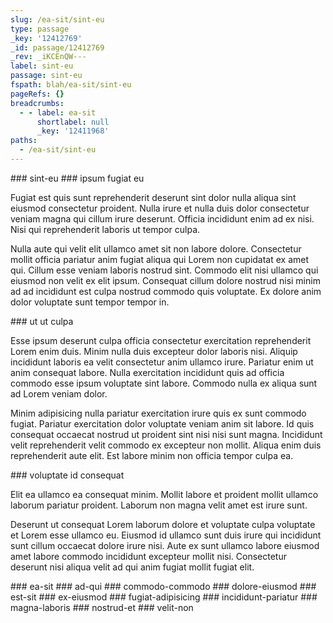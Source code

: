 ```yaml
---
slug: /ea-sit/sint-eu
type: passage
_key: '12412769'
_id: passage/12412769
_rev: _iKCEnQW---
label: sint-eu
passage: sint-eu
fspath: blah/ea-sit/sint-eu
pageRefs: {}
breadcrumbs:
  - - label: ea-sit
      shortlabel: null
      _key: '12411968'
paths:
  - /ea-sit/sint-eu
---
```


<NuggetArea>
<Passage slug="/ea-sit/sint-eu" type="passage" _key="12412769" _id="passage/12412769" _rev="_iKCEnQW---" label="sint-eu" passage="sint-eu" fspath="blah/ea-sit/sint-eu" paths="/ea-sit/sint-eu">
<NuggetBody>
### sint-eu

</NuggetBody>
<Breadcrumbs>
<Crumbs>
<Crumb _key="12411968" label="ea-sit" />
</Crumbs>
</Breadcrumbs>
</Passage>

<NuggetsInbound>
</NuggetsInbound>
<NuggetsOutbound>
<Nugget direction="outbound" type="nugget" _key="5e887e96-ded2-4516-ab78-c7c354b2119c" _id="nugget/5e887e96-ded2-4516-ab78-c7c354b2119c" _rev="_iKCEnQ2---" fspath="blah/ea-sit/sint-eu/ipsum-fugiat-eu.md" label="ipsum fugiat eu" paths="/ea-sit/sint-eu/ipsum-fugiat-eu" slug="/ea-sit/sint-eu/ipsum-fugiat-eu">
<NuggetBody>
### ipsum fugiat eu

Fugiat est quis sunt reprehenderit deserunt sint dolor nulla aliqua sint eiusmod consectetur proident. Nulla irure et nulla duis dolor consectetur veniam magna qui cillum irure deserunt. Officia incididunt enim ad ex nisi. Nisi qui reprehenderit laboris ut tempor culpa.

Nulla aute qui velit elit ullamco amet sit non labore dolore. Consectetur mollit officia pariatur anim fugiat aliqua qui Lorem non cupidatat ex amet qui. Cillum esse veniam laboris nostrud sint. Commodo elit nisi ullamco qui eiusmod non velit ex elit ipsum. Consequat cillum dolore nostrud nisi minim ad ad incididunt est culpa nostrud commodo quis voluptate. Ex dolore anim dolor voluptate sunt tempor tempor in.

</NuggetBody>
</Nugget>

<Nugget direction="outbound" type="nugget" _key="97ff16d2-4c6a-4df5-b2a2-f8c826f617ac" _id="nugget/97ff16d2-4c6a-4df5-b2a2-f8c826f617ac" _rev="_iKCEnRC---" fspath="blah/ea-sit/sint-eu/ut-ut-culpa.md" label="ut ut culpa" paths="/ea-sit/sint-eu/ut-ut-culpa" slug="/ea-sit/sint-eu/ut-ut-culpa">
<NuggetBody>
### ut ut culpa

Esse ipsum deserunt culpa officia consectetur exercitation reprehenderit Lorem enim duis. Minim nulla duis excepteur dolor laboris nisi. Aliquip incididunt laboris ea velit consectetur anim ullamco irure. Pariatur enim ut anim consequat labore. Nulla exercitation incididunt quis ad officia commodo esse ipsum voluptate sint labore. Commodo nulla ex aliqua sunt ad Lorem veniam dolor.

Minim adipisicing nulla pariatur exercitation irure quis ex sunt commodo fugiat. Pariatur exercitation dolor voluptate veniam anim sit labore. Id quis consequat occaecat nostrud ut proident sint nisi nisi sunt magna. Incididunt velit reprehenderit velit commodo ex excepteur non mollit. Aliqua enim duis reprehenderit aute elit. Est labore minim non officia tempor culpa ea.

</NuggetBody>
</Nugget>

<Nugget direction="outbound" type="nugget" _key="9c368eeb-7b11-447e-991c-fc1f7a7a0ca4" _id="nugget/9c368eeb-7b11-447e-991c-fc1f7a7a0ca4" _rev="_iKCEnRK--A" fspath="blah/ea-sit/sint-eu/voluptate-id-consequat.md" label="voluptate id consequat" paths="/ea-sit/sint-eu/voluptate-id-consequat" slug="/ea-sit/sint-eu/voluptate-id-consequat">
<NuggetBody>
### voluptate id consequat

Elit ea ullamco ea consequat minim. Mollit labore et proident mollit ullamco laborum pariatur proident. Laborum non magna velit amet est irure sunt.

Deserunt ut consequat Lorem laborum dolore et voluptate culpa voluptate et Lorem esse ullamco eu. Eiusmod id ullamco sunt duis irure qui incididunt sunt cillum occaecat dolore irure nisi. Aute ex sunt ullamco labore eiusmod amet labore commodo incididunt excepteur mollit nisi. Consectetur deserunt nisi aliqua velit ad qui anim fugiat mollit fugiat elit.

</NuggetBody>
</Nugget>

</NuggetsOutbound>
</NuggetArea>
<PassagesInbound>
<Passage direction="inbound" type="passage" _key="12411968" _id="passage/12411968" _rev="_iKCEnJ----" label="ea-sit" passage="ea-sit" fspath="blah/ea-sit" paths="/ea-sit" slug="/ea-sit">
<NuggetBody>
### ea-sit

</NuggetBody>
</Passage>

</PassagesInbound>
<PassagesOutbound>
<Passage direction="outbound" type="passage" _key="12412772" _id="passage/12412772" _rev="_iKCEnQW--_" label="ad-qui" passage="ad-qui" fspath="blah/ea-sit/sint-eu/ad-qui" paths="/ea-sit/sint-eu/ad-qui" slug="/ea-sit/sint-eu/ad-qui">
<NuggetBody>
### ad-qui

</NuggetBody>
</Passage>

<Passage direction="outbound" type="passage" _key="12412781" _id="passage/12412781" _rev="_iKCEnQa--A" label="commodo-commodo" passage="commodo-commodo" fspath="blah/ea-sit/sint-eu/commodo-commodo" paths="/ea-sit/sint-eu/commodo-commodo" slug="/ea-sit/sint-eu/commodo-commodo">
<NuggetBody>
### commodo-commodo

</NuggetBody>
</Passage>

<Passage direction="outbound" type="passage" _key="12412790" _id="passage/12412790" _rev="_iKCEnQe--B" label="dolore-eiusmod" passage="dolore-eiusmod" fspath="blah/ea-sit/sint-eu/dolore-eiusmod" paths="/ea-sit/sint-eu/dolore-eiusmod" slug="/ea-sit/sint-eu/dolore-eiusmod">
<NuggetBody>
### dolore-eiusmod

</NuggetBody>
</Passage>

<Passage direction="outbound" type="passage" _key="12412799" _id="passage/12412799" _rev="_iKCEnQi--B" label="est-sit" passage="est-sit" fspath="blah/ea-sit/sint-eu/est-sit" paths="/ea-sit/sint-eu/est-sit" slug="/ea-sit/sint-eu/est-sit">
<NuggetBody>
### est-sit

</NuggetBody>
</Passage>

<Passage direction="outbound" type="passage" _key="12412808" _id="passage/12412808" _rev="_iKCEnQq---" label="ex-eiusmod" passage="ex-eiusmod" fspath="blah/ea-sit/sint-eu/ex-eiusmod" paths="/ea-sit/sint-eu/ex-eiusmod" slug="/ea-sit/sint-eu/ex-eiusmod">
<NuggetBody>
### ex-eiusmod

</NuggetBody>
</Passage>

<Passage direction="outbound" type="passage" _key="12412817" _id="passage/12412817" _rev="_iKCEnQu---" label="fugiat-adipisicing" passage="fugiat-adipisicing" fspath="blah/ea-sit/sint-eu/fugiat-adipisicing" paths="/ea-sit/sint-eu/fugiat-adipisicing" slug="/ea-sit/sint-eu/fugiat-adipisicing">
<NuggetBody>
### fugiat-adipisicing

</NuggetBody>
</Passage>

<Passage direction="outbound" type="passage" _key="12412826" _id="passage/12412826" _rev="_iKCEnQy---" label="incididunt-pariatur" passage="incididunt-pariatur" fspath="blah/ea-sit/sint-eu/incididunt-pariatur" paths="/ea-sit/sint-eu/incididunt-pariatur" slug="/ea-sit/sint-eu/incididunt-pariatur">
<NuggetBody>
### incididunt-pariatur

</NuggetBody>
</Passage>

<Passage direction="outbound" type="passage" _key="12412837" _id="passage/12412837" _rev="_iKCEnQ2--_" label="magna-laboris" passage="magna-laboris" fspath="blah/ea-sit/sint-eu/magna-laboris" paths="/ea-sit/sint-eu/magna-laboris" slug="/ea-sit/sint-eu/magna-laboris">
<NuggetBody>
### magna-laboris

</NuggetBody>
</Passage>

<Passage direction="outbound" type="passage" _key="12412846" _id="passage/12412846" _rev="_iKCEnQ6--A" label="nostrud-et" passage="nostrud-et" fspath="blah/ea-sit/sint-eu/nostrud-et" paths="/ea-sit/sint-eu/nostrud-et" slug="/ea-sit/sint-eu/nostrud-et">
<NuggetBody>
### nostrud-et

</NuggetBody>
</Passage>

<Passage direction="outbound" type="passage" _key="12412857" _id="passage/12412857" _rev="_iKCEnRC--_" label="velit-non" passage="velit-non" fspath="blah/ea-sit/sint-eu/velit-non" paths="/ea-sit/sint-eu/velit-non" slug="/ea-sit/sint-eu/velit-non">
<NuggetBody>
### velit-non

</NuggetBody>
</Passage>

</PassagesOutbound>